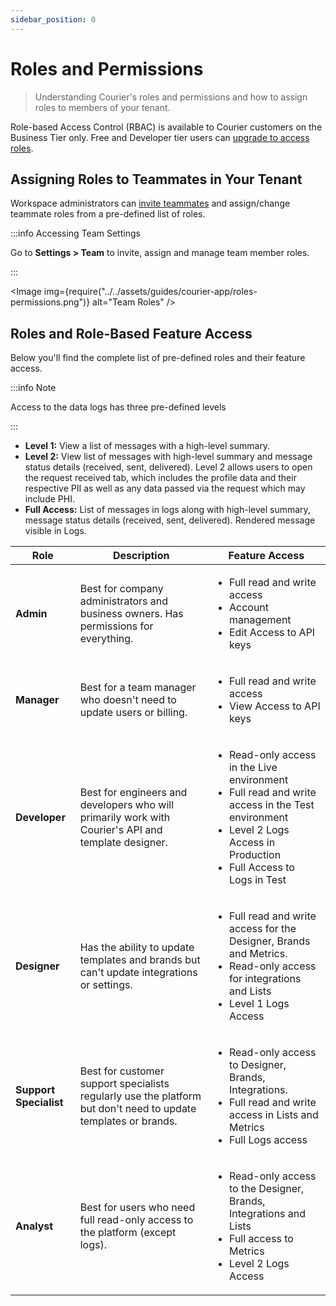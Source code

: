 ```yaml
---
sidebar_position: 0
---
```



# Roles and Permissions

> Understanding Courier's roles and permissions and how to assign roles to members of your tenant.

Role-based Access Control (RBAC) is available to Courier customers on the Business Tier only. Free and Developer tier users can [upgrade to access roles](https://app.courier.com/settings/billing).

## Assigning Roles to Teammates in Your Tenant

Workspace administrators can [invite teammates](https://help.courier.com/en/articles/4257168-inviting-your-team-and-managing-tenant-security-settings) and assign/change teammate roles from a pre-defined list of roles.

:::info Accessing Team Settings

Go to **Settings > Team** to invite, assign and manage team member roles.

:::

<Image img={require("../../assets/guides/courier-app/roles-permissions.png")} alt="Team Roles" />

## Roles and Role-Based Feature Access

Below you'll find the complete list of pre-defined roles and their feature access.

:::info Note

Access to the data logs has three pre-defined levels

:::

- **Level 1:** View a list of messages with a high-level summary.
- **Level 2:** View list of messages with high-level summary and message status details (received, sent, delivered). Level 2 allows users to open the request received tab, which includes the profile data and their respective PII as well as any data passed via the request which may include PHI.
- **Full Access:** List of messages in logs along with high-level summary, message status details (received, sent, delivered). Rendered message visible in Logs.

| Role                   | Description                                                                                                    | Feature Access                                                                                                                                                    |
| ---------------------- | -------------------------------------------------------------------------------------------------------------- | ----------------------------------------------------------------------------------------------------------------------------------------------------------------- |
| **Admin**              | Best for company administrators and business owners. Has permissions for everything.                           | <ul><li>Full read and write access</li><li>Account management</li><li>Edit Access to API keys</li></ul>                                                                                        |
| **Manager**            | Best for a team manager who doesn't need to update users or billing.                                           | <ul><li>Full read and write access</li><li>View Access to API keys</li></ul>                                                                                                             |
| **Developer**          | Best for engineers and developers who will primarily work with Courier's API and template designer.            | <ul><li>Read-only access in the Live environment</li><li>Full read and write access in the Test environment</li><li>Level 2 Logs Access in Production</li><li>Full Access to Logs in Test</li></ul> |
| **Designer**           | Has the ability to update templates and brands but can't update integrations or settings.                      | <ul><li>Full read and write access for the Designer, Brands and Metrics.</li><li>Read-only access for integrations and Lists</li><li>Level 1 Logs Access</li></ul>                            |
| **Support Specialist** | Best for customer support specialists regularly use the platform but don't need to update templates or brands. | <ul><li>Read-only access to Designer, Brands, Integrations.</li><li>Full read and write access in Lists and Metrics</li><li> Full Logs access</li></ul>                                         |
| **Analyst**            | Best for users who need full read-only access to the platform (except logs).                                   | <ul><li>Read-only access to the Designer, Brands, Integrations and Lists</li><li>Full access to Metrics</li><li>Level 2 Logs Access</li></ul>                                                 |
